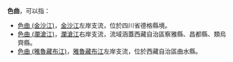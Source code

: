 '''色曲'''，可以指：
* [[色曲_(金沙江)|色曲 (金沙江)]]，[[金沙江|金沙江]]左岸支流，位於四川省德格縣境。
* [[色曲_(瀾滄江)|色曲 (瀾滄江)]]，[[瀾滄江|瀾滄江]]右岸支流，流域涵蓋西藏自治區察雅縣、昌都縣、類烏齊縣。
* [[色曲_(雅魯藏布江)|色曲 (雅魯藏布江)]]，[[雅魯藏布江|雅魯藏布江]]左岸支流，位於西藏自治區曲水縣。

{{Disambiguation|色|Cat=二字河名消歧义}}